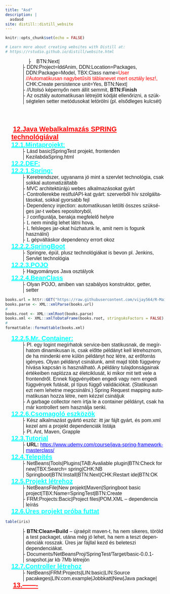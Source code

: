 ```yaml
---
title: "Asd"
description: |
  asdasd
site: distill::distill_website
---
```


```r
knitr::opts_chunk$set(echo = FALSE)

# Learn more about creating websites with Distill at:
# https://rstudio.github.io/distill/website.html

```


<html xmlns:ns0="urn:schemas-microsoft-com:office:smarttags">

<head>
<link rel="stylesheet" href="https://maxcdn.bootstrapcdn.com/bootstrap/3.3.5/css/bootstrap.min.css" integrity="sha512-dTfge/zgoMYpP7QbHy4gWMEGsbsdZeCXz7irItjcC3sPUFtf0kuFbDz/ixG7ArTxmDjLXDmezHubeNikyKGVyQ==" crossorigin="anonymous">
<link rel="stylesheet" href="https://cdn.rawgit.com/afeld/bootstrap-toc/2f761d4/dist/bootstrap-toc.min.css">

<meta http-equiv=Content-Type content="text/html; charset=windows-1250">
<meta name=Generator content="Microsoft Word 15 (filtered)">
<title>PHP OOP</title>

<style>
<!--
 /* Font Definitions */
 @font-face
	{font-family:Wingdings;
	panose-1:5 0 0 0 0 0 0 0 0 0;}
@font-face
	{font-family:Sendnya;
	panose-1:0 0 4 0 0 0 0 0 0 0;}
@font-face
	{font-family:"Cambria Math";
	panose-1:2 4 5 3 5 4 6 3 2 4;}
@font-face
	{font-family:Calibri;
	panose-1:2 15 5 2 2 2 4 3 2 4;}
@font-face
	{font-family:"Calibri Light";
	panose-1:2 15 3 2 2 2 4 3 2 4;}
@font-face
	{font-family:"Arial Narrow";
	panose-1:2 11 6 6 2 2 2 3 2 4;}
@font-face
	{font-family:Tahoma;
	panose-1:2 11 6 4 3 5 4 4 2 4;}
 /* Style Definitions */
 p.MsoNormal, li.MsoNormal, div.MsoNormal
	{margin-top:0cm;
	margin-right:0cm;
	margin-bottom:0cm;
	margin-left:42.55pt;
	text-align:justify;
	punctuation-wrap:simple;
	text-autospace:none;
	font-size:8.0pt;
	font-family:"Arial Narrow",sans-serif;}
h1
	{mso-style-link:"Címsor 1 Char";
	margin-top:0cm;
	margin-right:0cm;
	margin-bottom:0cm;
	margin-left:14.2pt;
	text-indent:4pt;
	page-break-after:avoid;
	punctuation-wrap:simple;
	text-autospace:none;
	border:none;
	padding:0cm;
	font-size:16.0pt;
	font-family:"Arial Narrow",sans-serif;
	color:red;
	text-decoration:underline;}
h2
	{margin-top:0cm;
	margin-right:0cm;
	margin-bottom:0cm;
	margin-left:21.3pt;
	text-indent:-7.1pt;
	page-break-after:avoid;
	punctuation-wrap:simple;
	text-autospace:none;
	border:none;
	padding:0cm;
	font-size:15.0pt;
	font-family:"Arial Narrow",sans-serif;
	color:aqua;
	text-decoration:underline;}
h3
	{margin-top:0cm;
	margin-right:0cm;
	margin-bottom:0cm;
	margin-left:1.0cm;
	text-indent:-7.1pt;
	page-break-after:avoid;
	punctuation-wrap:simple;
	text-autospace:none;
	border:none;
	padding:0cm;
	font-size:13.0pt;
	font-family:"Arial Narrow",sans-serif;
	color:#00B050;
	text-decoration:underline;}
h4
	{margin-top:0cm;
	margin-right:0cm;
	margin-bottom:0cm;
	margin-left:35.45pt;
	text-indent:-7.1pt;
	page-break-after:avoid;
	punctuation-wrap:simple;
	text-autospace:none;
	border:none;
	padding:0cm;
	font-size:8.0pt;
	font-family:"Arial Narrow",sans-serif;
	color:blue;
	text-decoration:underline;}
h5
	{margin-top:0cm;
	margin-right:0cm;
	margin-bottom:0cm;
	margin-left:42.55pt;
	text-indent:-7.1pt;
	punctuation-wrap:simple;
	text-autospace:none;
	border:none;
	padding:0cm;
	font-size:8.0pt;
	font-family:"Arial Narrow",sans-serif;
	color:#1F497D;
	text-decoration:underline;}
h6
	{margin-top:0cm;
	margin-right:0cm;
	margin-bottom:0cm;
	margin-left:85.1pt;
	text-indent:-42.55pt;
	punctuation-wrap:simple;
	text-autospace:none;
	border:none;
	padding:0cm;
	font-size:8.0pt;
	font-family:"Arial Narrow",sans-serif;
	color:black;
	text-decoration:underline;}
p.MsoHeading7, li.MsoHeading7, div.MsoHeading7
	{margin-top:12.0pt;
	margin-right:0cm;
	margin-bottom:3.0pt;
	margin-left:106.3pt;
	text-align:justify;
	text-indent:-35.4pt;
	punctuation-wrap:simple;
	text-autospace:none;
	font-size:8.0pt;
	font-family:"Arial",sans-serif;}
p.MsoHeading8, li.MsoHeading8, div.MsoHeading8
	{margin-top:12.0pt;
	margin-right:0cm;
	margin-bottom:3.0pt;
	margin-left:141.7pt;
	text-align:justify;
	text-indent:-35.4pt;
	punctuation-wrap:simple;
	text-autospace:none;
	font-size:8.0pt;
	font-family:"Arial",sans-serif;
	font-style:italic;}
p.MsoHeading9, li.MsoHeading9, div.MsoHeading9
	{margin-top:12.0pt;
	margin-right:0cm;
	margin-bottom:3.0pt;
	margin-left:177.1pt;
	text-align:justify;
	text-indent:-35.4pt;
	punctuation-wrap:simple;
	text-autospace:none;
	font-size:9.0pt;
	font-family:"Arial",sans-serif;
	font-style:italic;}
p.MsoHeader, li.MsoHeader, div.MsoHeader
	{margin-top:0cm;
	margin-right:0cm;
	margin-bottom:1.0pt;
	margin-left:0cm;
	text-align:justify;
	punctuation-wrap:simple;
	text-autospace:none;
	border:none;
	padding:0cm;
	font-size:8.0pt;
	font-family:"Arial Narrow",sans-serif;}
p.MsoFooter, li.MsoFooter, div.MsoFooter
	{margin-top:1.0pt;
	margin-right:0cm;
	margin-bottom:0cm;
	margin-left:0cm;
	text-align:justify;
	punctuation-wrap:simple;
	text-autospace:none;
	border:none;
	padding:0cm;
	font-size:8.0pt;
	font-family:"Arial Narrow",sans-serif;}
p.MsoList, li.MsoList, div.MsoList
	{margin-top:0cm;
	margin-right:0cm;
	margin-bottom:0cm;
	margin-left:49.65pt;
	text-indent:-7.1pt;
	punctuation-wrap:simple;
	text-autospace:none;
	border:none;
	padding:0cm;
	font-size:12pt;
	font-family:"Arial Narrow",sans-serif;}
p.MsoList2, li.MsoList2, div.MsoList2
	{margin-top:0cm;
	margin-right:0cm;
	margin-bottom:0cm;
	margin-left:2.0cm;
	text-indent:-7.05pt;
	punctuation-wrap:simple;
	text-autospace:none;
	border:none;
	padding:0cm;
	font-size:12pt;
	font-family:"Arial Narrow",sans-serif;}
a:link, span.MsoHyperlink
	{color:blue;}
span.Cmsor1Char
	{mso-style-name:"Címsor 1 Char";
	mso-style-link:"Címsor 1";
	font-family:"Arial Narrow",sans-serif;
	color:red;
	font-weight:bold;
	text-decoration:underline;}
.MsoChpDefault
	{font-size:10.0pt;}
 /* Page Definitions */
 @page WordSection1
	{size:595.3pt 841.9pt;
	margin:42.55pt 42.55pt 51.05pt 42.55pt;}
div.WordSection1
	{page:WordSection1;}
@page WordSection2
	{size:595.3pt 841.9pt;
	margin:42.55pt 42.55pt 51.05pt 42.55pt;}
div.WordSection2
	{page:WordSection2;}
 /* List Definitions */
 ol
	{margin-bottom:0cm;}
ul
	{margin-bottom:0cm;}
-->
</style>

<script src="https://code.jquery.com/jquery-2.1.4.min.js"></script>
<script src="https://maxcdn.bootstrapcdn.com/bootstrap/3.3.5/js/bootstrap.min.js" integrity="sha512-K1qjQ+NcF2TYO/eI3M6v8EiNYZfA95pQumfvcVrTHtwQVDG+aHRqLi/ETn2uB+1JqwYqVG3LIvdm9lj6imS/pQ==" crossorigin="anonymous"></script>
<script src="https://cdn.rawgit.com/afeld/bootstrap-toc/2f761d4/dist/bootstrap-toc.min.js"></script>

</head>

<body lang=HU link=blue vlink="#954F72" style='word-wrap:break-word' data-spy="scroll" data-target="#toc">

<nav id="toc" data-spy="affix" data-toggle="toc"></nav>

<div class=WordSection1>

<div style='border:none;border-left:solid windowtext 1.0pt;padding:0cm 0cm 0cm 0cm;
margin-left:2.0cm;margin-right:0cm'>

<p class=MsoList2 style='margin-left:0cm;text-indent:0cm'><span
style='font-family:"Arial",sans-serif'>-<span style='font:7.0pt "Times New Roman"'>&nbsp;&nbsp;&nbsp;&nbsp;&nbsp;&nbsp;
</span></span>BTN:Next|</p>

</div>

<div style='border:none;border-left:solid windowtext 1.0pt;padding:0cm 0cm 0cm 0cm;
margin-left:42.55pt;margin-right:0cm'>

<p class=MsoList2 style='margin-left:5.65pt;text-indent:-5.65pt'><span
style='font-family:"Arial",sans-serif'>-<span style='font:7.0pt "Times New Roman"'>&nbsp;
</span></span>DDN:Project=lddAnim, DDN:Location=Packages, DDN:Package=Model,
TBX:Class name=<span style='color:red'>User</span> <span style='color:red'>//Automatikusan
nagybetűsíti táblanevet mert osztály lesz!,</span> CHK:Create persistence
unit=Yes, BTN:Next|</p>

<p class=MsoList2 style='margin-left:5.65pt;text-indent:-5.65pt'><span
style='font-family:"Arial",sans-serif'>-<span style='font:7.0pt "Times New Roman"'>&nbsp;
</span></span>//Utolsó képernyőn nem állít semmit, <b>BTN:Finish</b></p>

<p class=MsoList style='margin-left:5.65pt;text-indent:-5.65pt'><span
style='font-family:"Arial",sans-serif'>-<span style='font:7.0pt "Times New Roman"'>&nbsp;
</span></span>Az osztály automatikusan létrejött kódját ellenőrizni, a
szükségtelen setter metódusokat letörölni (pl. elsődleges kulcsét)</p>

</div>

<p class=MsoNormal>&nbsp;</p>

<p class=MsoNormal>&nbsp;</p>

</div>

<b><u><span style='font-size:10.0pt;font-family:"Arial Narrow",sans-serif;
color:red'><br clear=all style='page-break-before:always'>
</span></u></b>

<div class=WordSection2>

#  12.Java Webalkalmazás SPRING technológiával

##  12.1.Mintaprojekt:

<div style='border:none;border-left:solid windowtext 1.0pt;padding:0cm 0cm 0cm 0cm;
margin-left:42.55pt;margin-right:0cm'>

<p class=MsoList style='margin-left:5.65pt;text-indent:-5.65pt'><span
style='font-family:"Arial",sans-serif'>-<span style='font:7.0pt "Times New Roman"'>&nbsp;
</span></span>Lásd basic|SpringTest projekt, frontenden KezilabdaSpring.html</p>

</div>

## 12.2.DEF:

## 12.2.1.Spring:

<div style='border:none;border-left:solid windowtext 1.0pt;padding:0cm 0cm 0cm 0cm;
margin-left:42.55pt;margin-right:0cm'>

<p class=MsoList style='margin-left:5.65pt;text-indent:-5.65pt'><span
style='font-family:"Arial",sans-serif'>-<span style='font:7.0pt "Times New Roman"'>&nbsp;
</span></span>Keretrendszer, ugyanarra jó mint a szervlet technológia, csak
sokkal automatizáltabb</p>

<p class=MsoList style='margin-left:5.65pt;text-indent:-5.65pt'><span
style='font-family:"Arial",sans-serif'>-<span style='font:7.0pt "Times New Roman"'>&nbsp;
</span></span>MVC architektúrájú webes alkalmazásokat gyárt</p>

<p class=MsoList style='margin-left:5.65pt;text-indent:-5.65pt'><span
style='font-family:"Arial",sans-serif'>-<span style='font:7.0pt "Times New Roman"'>&nbsp;
</span></span>Controllerekbe restfulAPI-kat gyárt: szerverből hív
szolgáltatásokat, sokkal gyorsabb fejl</p>

<p class=MsoList style='margin-left:5.65pt;text-indent:-5.65pt'><span
style='font-family:"Arial",sans-serif'>-<span style='font:7.0pt "Times New Roman"'>&nbsp;
</span></span>Dependency injection: automatikusan letölti összes szükséges
jar-t webes repositoryból, </p>

<p class=MsoList2 style='margin-left:5.65pt;text-indent:-5.65pt'><span
style='font-family:"Arial",sans-serif'>-<span style='font:7.0pt "Times New Roman"'>&nbsp;
</span></span><span style='font-family:Wingdings'>J</span> configurálja,
berakja megfelelő helyre </p>

<p class=MsoList2 style='margin-left:5.65pt;text-indent:-5.65pt'><span
style='font-family:"Arial",sans-serif'>-<span style='font:7.0pt "Times New Roman"'>&nbsp;
</span></span><span style='font-family:Wingdings'>L</span> nem mindig lehet
látni hova, </p>

<p class=MsoList2 style='margin-left:5.65pt;text-indent:-5.65pt'><span
style='font-family:"Arial",sans-serif'>-<span style='font:7.0pt "Times New Roman"'>&nbsp;
</span></span><span style='font-family:Wingdings'>L</span> felsleges jar-okat
húzhatunk le, amit nem is fogunk használni)</p>

<p class=MsoList2 style='margin-left:5.65pt;text-indent:-5.65pt'><span
style='font-family:"Arial",sans-serif'>-<span style='font:7.0pt "Times New Roman"'>&nbsp;
</span></span><span style='font-family:Wingdings'>L</span> gépváltáskor
dependency errort okoz</p>

</div>

## 12.2.2.SpringBoot

<div style='border:none;border-left:solid windowtext 1.0pt;padding:0cm 0cm 0cm 0cm;
margin-left:42.55pt;margin-right:0cm'>

<p class=MsoList style='margin-left:5.65pt;text-indent:-5.65pt'><span
style='font-family:"Arial",sans-serif'>-<span style='font:7.0pt "Times New Roman"'>&nbsp;
</span></span>Springre, épül, plusz technológiákat is bevon pl. Jenkins,
Servlet technológia</p>

</div>

##  12.2.3.POJO

<div style='border:none;border-left:solid windowtext 1.0pt;padding:0cm 0cm 0cm 0cm;
margin-left:42.55pt;margin-right:0cm'>

<p class=MsoList style='margin-left:5.65pt;text-indent:-5.65pt'><span
style='font-family:"Arial",sans-serif'>-<span style='font:7.0pt "Times New Roman"'>&nbsp;
</span></span>Hagyományos Java osztályok</p>

</div>

##  12.2.4.BeanClass

<div style='border:none;border-left:solid windowtext 1.0pt;padding:0cm 0cm 0cm 0cm;
margin-left:42.55pt;margin-right:0cm'>

<p class=MsoList style='margin-left:5.65pt;text-indent:-5.65pt'><span
style='font-family:"Arial",sans-serif'>-<span style='font:7.0pt "Times New Roman"'>&nbsp;
</span></span>Olyan POJO, amiben van szabályos konstruktor, getter, setter</p>

</div>

```r

books.url = httr::GET("https://raw.githubusercontent.com/vijay564/R-Maincode/master/books.xml")
books.parse <- XML::xmlParse(books.url)
# 
books.root <- XML::xmlRoot(books.parse)
books.xml <- XML::xmlToDataFrame(books.root, stringsAsFactors = FALSE)
# 
formattable::formattable(books.xml)
```


##  12.2.5.Mr. Container:

<div style='border:none;border-left:solid windowtext 1.0pt;padding:0cm 0cm 0cm 0cm;
margin-left:42.55pt;margin-right:0cm'>

<p class=MsoList style='margin-left:5.65pt;text-indent:-5.65pt'><span
style='font-family:"Arial",sans-serif'>-<span style='font:7.0pt "Times New Roman"'>&nbsp;
</span></span>Pl. egy logint megírhatok service-ben statikusnak, de megírhatom
dinamikusan is, csak előtte példányt kell létrehoznom, de ha mindenki erre
külön példányt hoz létre, az erőforrás igényes. Olyan példányt csinálunk, amit
majd több függvény hívása kapcsán is használható. A példány tulajdonságainak
értékeiben naplózza az életciklusát, ki mikor mit tett vele a frontendről.
Ennek függvényében engedi vagy nem engedi függvények futását, pl típus függő
validációkat. (Statikusan ezt nem lehetne megcsinálni.) Spring Request mapping
automatikusan hozza létre, nem kézzel csináljuk</p>

<p class=MsoList style='margin-left:5.65pt;text-indent:-5.65pt'><span
style='font-family:"Arial",sans-serif'>-<span style='font:7.0pt "Times New Roman"'>&nbsp;
</span></span>A garbage collector nem írtja le a container példányt, csak ha
már kontrollert sem használja senki.</p>

</div>

##  12.2.6.Csomagoló eszközök

<div style='border:none;border-left:solid windowtext 1.0pt;padding:0cm 0cm 0cm 0cm;
margin-left:42.55pt;margin-right:0cm'>

<p class=MsoList style='margin-left:5.65pt;text-indent:-5.65pt'><span
style='font-family:"Arial",sans-serif'>-<span style='font:7.0pt "Times New Roman"'>&nbsp;
</span></span>Kész alkalmazást gyártó eszöz: itt jar fájlt gyárt, és pom.xml
kezel ami a projekt dependenciák listája</p>

<p class=MsoList style='margin-left:5.65pt;text-indent:-5.65pt'><span
style='font-family:"Arial",sans-serif'>-<span style='font:7.0pt "Times New Roman"'>&nbsp;
</span></span>Pl. Ant, Maven, Grapple </p>

</div>

##  12.3.Tutorial

<div style='border:none;border-left:solid windowtext 1.0pt;padding:0cm 0cm 0cm 0cm;
margin-left:42.55pt;margin-right:0cm'>

<p class=MsoList style='margin-left:5.65pt;text-indent:-5.65pt'><span
style='font-family:"Arial",sans-serif'>-<span style='font:7.0pt "Times New Roman"'>&nbsp;
</span></span><b>URL:</b> <a
href="https://www.udemy.com/course/java-spring-framework-masterclass/">https://www.udemy.com/course/java-spring-framework-masterclass/</a>
</p>

</div>

##  12.4.Telepítés

<div style='border:none;border-left:solid windowtext 1.0pt;padding:0cm 0cm 0cm 0cm;
margin-left:42.55pt;margin-right:0cm'>

<p class=MsoList style='margin-left:5.65pt;text-indent:-5.65pt'><span
style='font-family:"Arial",sans-serif'>-<span style='font:7.0pt "Times New Roman"'>&nbsp;
</span></span>NetBeans|Tools|Plugins|TAB:Avaliable plugin|BTN:Check for new|TBX:Search=
spring|CHK:NB Springboot|BTN:Install|BTN:Next|CHK:Restart ide|BTN:OK</p>

</div>

##  12.5.Projekt létrehoz

<div style='border:none;border-left:solid windowtext 1.0pt;padding:0cm 0cm 0cm 0cm;
margin-left:42.55pt;margin-right:0cm'>

<p class=MsoList style='margin-left:5.65pt;text-indent:-5.65pt'><span
style='font-family:"Arial",sans-serif'>-<span style='font:7.0pt "Times New Roman"'>&nbsp;
</span></span>NetBeansFile|New projekt|Maven|Springboot basic project|TBX:Name=SpringTest|BTN:Create</p>

<p class=MsoList style='margin-left:5.65pt;text-indent:-5.65pt'><span
style='font-family:"Arial",sans-serif'>-<span style='font:7.0pt "Times New Roman"'>&nbsp;
</span></span>FRM:Projects:Bacic|Project files|POM.XML – dependencia leírás</p>

</div>

##  12.6.Üres projekt próba futtat

```r
table(iris)
```

<div style='border:none;border-left:solid windowtext 1.0pt;padding:0cm 0cm 0cm 0cm;
margin-left:42.55pt;margin-right:0cm'>

<p class=MsoList style='margin-left:5.65pt;text-indent:-5.65pt'><span
style='font-family:"Arial",sans-serif'>-<span style='font:7.0pt "Times New Roman"'>&nbsp;
</span></span><b>BTN:Clean+Build</b> – újraépít maven-t, ha nem sikeres, töröld
a test packaget, utána még jó lehet, ha nem a teszt dependenciák rosszak. Üres
jar fájllal kezd és beleteszi dependenciákat.</p>

<p class=MsoList style='margin-left:5.65pt;text-indent:-5.65pt'><span
style='font-family:"Arial",sans-serif'>-<span style='font:7.0pt "Times New Roman"'>&nbsp;
</span></span>Documents/NetBeansProj/SpringTest/Target/basic-0.0.1-snapshot.jar
kb 7Mb létrejön</p>

</div>

##  12.7.Controller létrehoz

<div style='border:none;border-left:solid windowtext 1.0pt;padding:0cm 0cm 0cm 0cm;
margin-left:42.55pt;margin-right:0cm'>

<p class=MsoList style='margin-left:5.65pt;text-indent:-5.65pt'><span
style='font-family:"Arial",sans-serif'>-<span style='font:7.0pt "Times New Roman"'>&nbsp;
</span></span>NetBeans|FRM:Projects|LIN:basic|LIN:Source
pacakeges|LIN:com.example|Jobbkatt|New|Java package|</p>

</div>

# 13.-------





</div>

</body>

</html>
